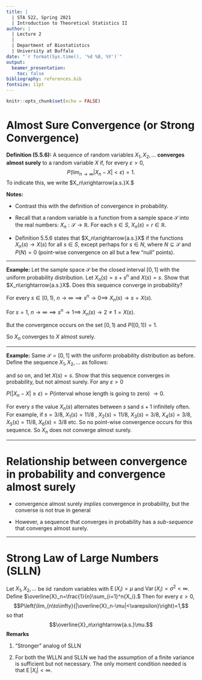 ```yaml
---
title: |
  | STA 522, Spring 2021  
  | Introduction to Theoretical Statistics II
author: | 
  | Lecture 2
  | 
  | Department of Biostatistics
  | University at Buffalo 
date: "`r format(Sys.time(), '%d %B, %Y')`"
output: 
  beamer_presentation:
    toc: false
bibliography: references.bib
fontsize: 11pt
---
```


```r
knitr::opts_chunk$set(echo = FALSE)
```

\newcommand{\rs}{X_1,X_2,\dots,X_n}
\newcommand{\on}{\operatorname}
\newcommand{\enter}{\vspace{0.1in}}
\newcommand{\ds}{\displaystyle}
\renewcommand{\bar}{\overline}
\newcommand{\N}{\text{N}}
\renewcommand{\epsilon}{\varepsilon}
\newcommand{\R}{\mathbb{R}}



# Almost Sure Convergence (or Strong Convergence)

**Definition (5.5.6):** A sequence of random variables $X_1,X_2,\ldots$ **converges almost surely** to a random variable $X$ if, for every $\epsilon>0$,
$$P\left(\lim_{n\to\infty}{|X_n-X|<\epsilon}\right)=1.$$
To indicate this, we write $X_n\xrightarrow{a.s.}X.$


**Notes:**

- Contrast this with the definition of convergence in probability.

-  Recall that a random variable is a function from a sample space $\mathcal{S}$ into the real numbers: $X_n:\mathcal{S}\longrightarrow\R$.  For each $s\in S$, $X_n(s)=r\in\R$.  

- Definition 5.5.6 states that $X_n\xrightarrow{a.s.}X$ if the functions $X_n(s)\longrightarrow X(s)$ for all $s\in S$, except perhaps for $s\in N$, where $N \subseteq \mathcal{S}$ and $P(N)=0$ (point-wise convergence on all but a few "null" points).

---


**Example:** Let the sample space $\mathcal{S}$ be the closed interval $[0,1]$ with the uniform probability distribution. Let $X_n(s)=s+s^n$ and $X(s)=s$.  Show that $X_n\xrightarrow{a.s.}X$. Does this sequence converge in probability?

\enter

For every $s \in [0, 1)$, $n \to \infty \implies s^n \to 0 \implies$   $X_n(s) \to s = X(s)$. 

For $s = 1$, $n \to \infty \implies s^n \to 1 \implies$   $X_n(s) \to 2 \neq 1 = X(s)$. 

But the convergence occurs on the set $[0, 1)$ and $P([0, 1)) = 1$.

So $X_n$ converges to $X$ almost surely.


---


**Example:** Same $\mathcal{S} = [0,1]$ with the uniform probability distribution as before. Define the sequence $X_1,X_2,\dots$ as follows:
\begin{center}
\begin{tabular}{lll}
$X_1(s)=s+I_{[0,1]}(s)$ && $X_2(s)=s+I_{[0,1/2]}(s)$\\[1em]
$X_3(s)=s+I_{[1/2,1]}(s)$ && $X_4(s)=s+I_{[0,1/3]}(s)$\\[1em]
$X_5(s)=s+I_{[1/3,2/3]}(s)$ && $X_6(s)=s+I_{[2/3,1]}(s)$,\\
\end{tabular}
\end{center}
and so on, and let $X(s)=s$. Show that this sequence converges in probability, but not almost surely. For any $\epsilon > 0$

$P\left(|X_n-X|\geq\varepsilon\right) = P(\text{interval whose length is going to zero})$ $\to 0$.

For every $s$ the value $X_n(s)$ alternates between $s$ sand $s + 1$ infinitely often. For example, if $s = 3/8$, $X_1(s) = 11/8$ , $X_2(s) = 11/8$, $X_3(s) = 3/8$, $X_4(s) = 3/8$, $X_5(s) = 11/8$, $X_6(s) = 3/8$ etc. So no point-wise convergence occurs for this sequence. So $X_n$ does not converge almost surely.

---

# Relationship between convergence in probability and convergence almost surely

- convergence almost surely _implies_ convergence in probability, but the converse is not true in general

\enter

- However, a sequence that converges in probability has a _sub-sequence_ that converges almost surely.

---

# Strong Law of Large Numbers (SLLN)

Let $X_1,X_2,\ldots$ be $\on{iid}$ random variables with $\on{E}(X_i)=\mu$ and $\on{Var}(X_i)=\sigma^2<\infty$. Define
$\overline{X}_n=\frac{1}{n}\sum_{i=1}^n{X_i}.$ Then for every $\epsilon>0$,
$$P\left(\lim_{n\to\infty}{|\overline{X}_n-\mu|<\epsilon}\right)=1,$$
so that
$$\overline{X}_n\xrightarrow{a.s.}\mu.$$
**Remarks**

1. "Stronger" analog of SLLN

2. For both the WLLN and SLLN we had the assumption of a finite variance is sufficient but not necessary. The only moment condition needed is that
$\on{E}|X_i| < \infty$.